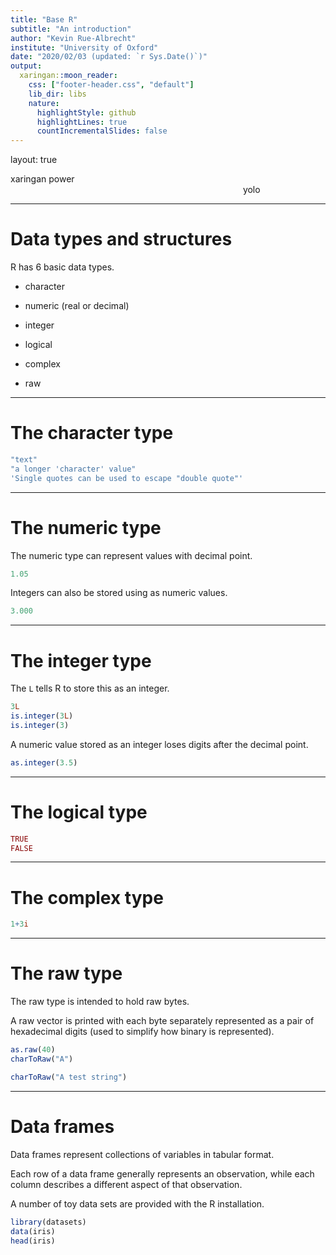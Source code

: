 ```yaml
---
title: "Base R"
subtitle: "An introduction"
author: "Kevin Rue-Albrecht"
institute: "University of Oxford"
date: "2020/02/03 (updated: `r Sys.Date()`)"
output:
  xaringan::moon_reader:
    css: ["footer-header.css", "default"]
    lib_dir: libs
    nature:
      highlightStyle: github
      highlightLines: true
      countIncrementalSlides: false
---
```


layout: true
  
<div class="my-header"></div>

<div class="my-footer"><span>xaringan power    
&emsp;&emsp;&emsp;&emsp;&emsp;&emsp;&emsp;&emsp;&emsp;&emsp;&emsp;&emsp;&emsp;
&emsp;&emsp;&emsp;&emsp;&emsp;&emsp;&emsp;&emsp;&emsp;&emsp;&emsp;&emsp;&emsp;
yolo</span></div> 

---

# Data types and structures

R has 6 basic data types.

- character

- numeric (real or decimal)

- integer

- logical

- complex

- raw

---

# The character type

```r
"text"
"a longer 'character' value"
'Single quotes can be used to escape "double quote"'
```

---

# The numeric type

The numeric type can represent values with decimal point.

```r
1.05
```

Integers can also be stored using as numeric values.

```r
3.000
```

---

# The integer type

The `L` tells R to store this as an integer.

```r
3L
is.integer(3L)
is.integer(3)
```

A numeric value stored as an integer loses digits after the decimal point.

```r
as.integer(3.5)
```

---

# The logical type

```r
TRUE
FALSE
```

---

# The complex type

```r
1+3i
```

---

# The raw type

The raw type is intended to hold raw bytes.

A raw vector is printed with each byte separately represented as a pair of hexadecimal digits (used to simplify how binary is represented).

```r
as.raw(40)
charToRaw("A")
```

```r
charToRaw("A test string")
```

---

# Data frames

Data frames represent collections of variables in tabular format.

Each row of a data frame generally represents an observation, while each column describes a different aspect of that observation.

A number of toy data sets are provided with the R installation.

```r
library(datasets)
data(iris)
head(iris)
```

